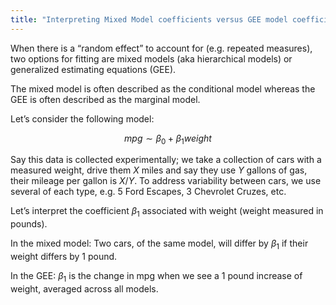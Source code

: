 ```yaml
---
title: "Interpreting Mixed Model coefficients versus GEE model coefficients"
---
```


When there is a "random effect" to account for (e.g. repeated measures), two
options for fitting are mixed models (aka hierarchical models) or generalized
estimating equations (GEE).

The mixed model is often described as the conditional model whereas the GEE is
often described as the marginal model.

Let's consider the following model:

$$
  mpg \sim \beta_0 + \beta_1weight
$$

Say this data is collected experimentally; we take a collection of cars with a
measured weight, drive them $X$ miles and say they use $Y$ gallons of gas, their
mileage per gallon is $X/Y$. To address variability between cars, we use several
of each type, e.g. 5 Ford Escapes, 3 Chevrolet Cruzes, etc.

Let's interpret the coefficient $\beta_1$ associated with weight (weight
measured in pounds).

In the mixed model: Two cars, of the same model, will differ by $\beta_1$ if
their weight differs by 1 pound.

In the GEE: $\beta_1$ is the change in mpg when we see a 1 pound increase of
weight, averaged across all models.
